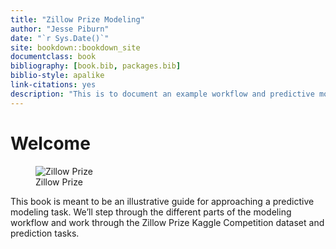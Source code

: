 ```yaml
--- 
title: "Zillow Prize Modeling"
author: "Jesse Piburn"
date: "`r Sys.Date()`"
site: bookdown::bookdown_site
documentclass: book
bibliography: [book.bib, packages.bib]
biblio-style: apalike
link-citations: yes
description: "This is to document an example workflow and predictive modeling process using the Kaggle Zillow competition as an example."
---
```


# Welcome {-}

![Zillow Prize](zillowprize-png.png)


This book is meant to be an illustrative guide for approaching a predictive modeling task. We'll step through the different parts of the modeling workflow and work through the Zillow Prize Kaggle Competition dataset and prediction tasks.
